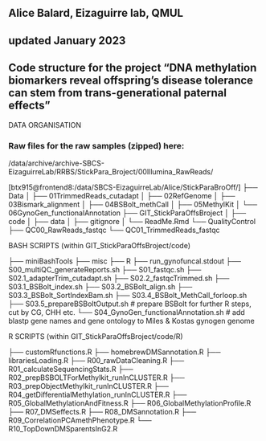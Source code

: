 ## Alice Balard, Eizaguirre lab, QMUL
## updated January 2023
## Code structure for the project "DNA methylation biomarkers reveal offspring’s disease tolerance can stem from trans-generational paternal effects"

############## DATA ORGANISATION  ################
### Raw files for the raw samples (zipped) here:
/data/archive/archive-SBCS-EizaguirreLab/RRBS/StickPara_Broject/00Illumina_RawReads/

[btx915@frontend8:/data/SBCS-EizaguirreLab/Alice/StickParaBroOff/]
├── Data
│   ├── 01TrimmedReads_cutadapt
│   ├── 02RefGenome
│   ├── 03Bismark_alignment
│   ├── 04BSBolt_methCall
│   ├── 05MethylKit
│   └── 06GynoGen_functionalAnnotation
├── GIT_StickParaOffsBroject
│   ├── code
│   ├── data
│   ├── gitignore
│   └── ReadMe.Rmd
└── QualityControl
    ├── QC00_RawReads_fastqc
    └── QC01_TrimmedReads_fastqc

########## BASH SCRIPTS (within GIT_StickParaOffsBroject/code) ################
├── miniBashTools
├── misc
├── R
├── run_gynofuncal.stdout
├── S00_multiQC_generateReports.sh
├── S01_fastqc.sh
├── S02.1_adapterTrim_cutadapt.sh
├── S02.2_fastqcTrimmed.sh
├── S03.1_BSBolt_index.sh
├── S03.2_BSBolt_align.sh
├── S03.3_BSBolt_SortIndexBam.sh
├── S03.4_BSBolt_MethCall_forloop.sh
├── S03.5_prepareBSBoltOutput.sh # prepare BSBolt for further R steps, cut by CG, CHH etc.
└── S04_GynoGen_functionalAnnotation.sh # add blastp gene names and gene ontology to Miles & Kostas gynogen genome

########## R SCRIPTS (within GIT_StickParaOffsBroject/code/R) ################

├── customRfunctions.R
├── homebrewDMSannotation.R
├── librariesLoading.R
├── R00_rawDataCleaning.R
├── R01_calculateSequencingStats.R
├── R02_prepBSBOLTForMethylkit_runInCLUSTER.R
├── R03_prepObjectMethylkit_runInCLUSTER.R
├── R04_getDifferentialMethylation_runInCLUSTER.R
├── R05_GlobalMethylationAndFitness.R
├── R06_GlobalMethylationProfile.R
├── R07_DMSeffects.R
├── R08_DMSannotation.R
├── R09_CorrelationPCAmethPhenotype.R
└── R10_TopDownDMSparentsInG2.R

